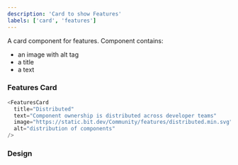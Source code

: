 ```yaml
---
description: 'Card to show Features'
labels: ['card', 'features']
---
```



A card component for features. Component contains:

- an image with alt tag
- a title
- a text

### Features Card

```js live
<FeaturesCard
  title="Distributed"
  text="Component ownership is distributed across developer teams"
  image="https://static.bit.dev/Community/features/distributed.min.svg"
  alt="distribution of components"
/>
```

### Design

<FigmaEmbed src="https://www.figma.com/embed?embed_host=share&url=https%3A%2F%2Fwww.figma.com%2Ffile%2FctC1w9YhJvqaO1EZ08gLOV%2FCommunity%3Fnode-id%3D232%253A2639" />

